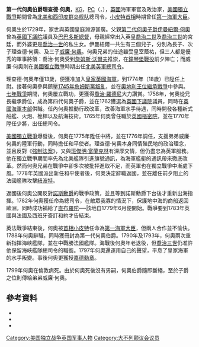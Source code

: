 {{NoteTA
|G1=PoliticiansUK
|G2=UK Places
|G3=People
|G4=Country
|G5=Military
|1=zh:強制; zh-hans:强制; zh-hant:強制;
}}
{{Infobox Military Person
|name=海軍上將何奧伯爵閣下<br/>The Rt. Hon.<br/>The Earl Howe
|birth_date= {{birth date|df=yes|1726|03|08}}
|death_date= {{death date and age|df=yes|1799|08|05|1726|03|08}}
|image= [[File:Admiral_of_the_Fleet_Howe_1726-99_1st_Earl_Howe_by_John_Singleton_Copley.jpg|200px]]
|birth_place=[[大不列顛王國|英國]][[倫敦|倫敦]]
|death_place=[[大不列顛王國|英國]][[倫敦|倫敦]]
|allegiance= {{flag|Kingdom of Great Britain}}
|branch={{navy|UK}}
|serviceyears=1740-1799年
|rank=[[上將|上將]]
|battles=
[[奧地利王位繼承戰爭|奧地利王位繼承戰爭]] <br/>[[1745年詹姆斯黨叛亂|1745年詹姆斯黨叛亂]]<br/>[[七年戰爭|七年戰爭]]<br/>[[美國獨立戰爭|美國獨立戰爭]]<br/>[[法國大革命戰爭|法國大革命戰爭]]
|awards=[[嘉德勳章|嘉德勳章]]
}}

'''第一代何奧伯爵理查德·何奧'''，[[嘉德勳章|KG]]，[[英國樞密院|PC]]（{{Lang-en|'''Richard Howe, 1st Earl Howe'''}}，{{bd|1726年|3月8日|1799年|8月5日}}），[[大不列顛王國|英國]]海軍軍官及政治家，[[美國獨立戰爭|美國獨立戰爭]]期間曾為[[北美和西印度群岛舰队|北美和西印度群岛舰队]]總司令，[[小皮特|小皮特]][[英國首相|首相]]時期曾任[[第一海軍大臣|第一海軍大臣]]。

何奧生於1729年，家世與英國皇庭淵源甚廣。父親[[第二代何奥子爵埃马纽埃尔·何奥|第二代何奧子爵伊曼紐爾·何奧]]曾為[[英國下議院|英國下議院]]議員及[[巴巴多斯總督|巴巴多斯總督]]，母親經常出入英皇[[喬治二世_(英國)|喬治二世]]及[[喬治三世_(英國)|喬治三世]]的宮廷，而外婆更是[[喬治一世_(英國)|喬治一世]]的私生女。伊曼紐爾一共生有三個兒子，分別為長子{{Link-en|第三代何奧子爵喬治·何奧|George Howe, 3rd Viscount Howe}}、次子理查德·何奧、及三子[[第五代何奧子爵威廉·何奧|威廉·何奧]]。何奧兄弟的仕途雖受皇室蔭祐，但三人都是優秀的軍事將領：喬治·何奧受到[[詹姆斯·沃爾夫|詹姆斯·沃爾夫]]推崇，在[[卡里隆戰役|鐘琴堡戰役]]前夕陣亡；而威廉·何奧則在[[美國獨立戰爭|美國獨立戰爭]]時期出任[[北美英軍總司令|北美英軍總司令]]。

理查德·何奧年僅13歲，便獲准加入[[皇家英國海軍|皇家英國海軍]]，到1774年（18歲）已陞任上尉。接著何奧參與鎮壓[[1745年詹姆斯黨叛亂|1745年詹姆斯黨叛亂]]，並在[[奧地利王位繼承戰爭|奧地利王位繼承戰爭]]中參與{{link-en|哈瓦那海戰（1748年）|Battle of Havana (1748)|1748年哈瓦那海戰}}。[[七年戰爭|七年戰爭]]期間，何奧屢立戰功，更獲得[[喬治·布里奇斯·羅德尼，第一代羅德尼男爵|喬治·羅德尼]]大力讚賞。1758年，何奧從兄長繼承爵位，成為第四代何奧子爵，並在1762獲選為[[英國下議院|英國下議院]]議員，同時在[[英国海军部_(1709年至1964年)|英國海軍本部]]供職。任內何奧推動行政改革，改善海軍水手待遇，同時開發各種新式船艦、火炮、桅桿以及航海技術。1765年何奧曾任職於[[英國樞密院|英國樞密院]]，並在1770年陞任少將，出任{{link-en|英國地中海艦隊|Mediterranean Fleet}}總司令。

[[美國獨立戰爭|美國獨立戰爭]]爆發後，何奧在1775年陞任中將，並在1776年調任{{link-en|北美及西印度艦隊總司令|North America and West Indies Station}}，支援弟弟威廉·何奧的陸軍行動，同時擔任和平使者。理查德·何奧本身同情殖民地的政治理念，並且反對《[[強制法案|強制法案]]》，又與[[班傑明·富蘭克林|班傑明·富蘭克林]]有深厚交情，但仍盡忠為英軍服務。他在獨立戰爭期間率先為北美艦隊引進旗號通訊，為海軍艦艇的通訊帶來徹底改革。然而何奧兄弟在戰爭中卻多次被批抨進取不足，而英軍也在獨立戰爭中漸處下風。1778年英國派出新任和平使者後，何奧決定辭職返國，並在離任前夕阻止{{link-en|德斯坦伯爵查理斯·赫克特|Charles Hector, comte d'Estaing|德斯坦伯爵}}的法國艦隊攻擊[[紐波特_(羅得島州)|紐波特]]。

返國後何奧公開反對[[諾斯勳爵|諾斯勳爵]]的戰爭政策，並且等到諾斯勳爵下台後才重新出海指揮。1782年何奧獲任命為{{link-en|海峽艦隊|Channel Fleet}}總司令，在敵眾我寡的情況下，保護地中海的商船返回歐洲，同時成功補給了[[直布羅陀|直布羅陀]]──該地自1779年6月便開始{{link-en|直布羅陀圍城大戰|Great Siege of Gibraltar|遭到西班牙及法國圍城}}。戰爭要到1783年英國與法國及西班牙簽訂和約才告結束。

英法戰爭結束後，何奧被[[英國首相|首相]][[小皮特|小皮特]]任命為[[第一海軍大臣|第一海軍大臣]]，但兩人合作並不愉快。1788年何奧辭職，同時獲冊封為第一代何奧伯爵。1790年及1793年，何奧兩次重新指揮海峽艦隊，並在{{link-en|光榮的六月一日海戰|Glorious First of June|1794年6月1日海戰}}中戰勝法國艦隊。海戰後何奧年老退役，但[[喬治三世_(英國)|喬治三世]]仍准許他保留海峽艦隊總司令的職銜。1797年何奧還運用自己的聲望，平息了皇家海軍的水手叛變。事後何奧更獲授[[嘉德勳章|嘉德勳章]]。

1799年何奧在倫敦病死。由於何奧死後沒有男嗣，何奧伯爵隨即斷絕，至於子爵之位則傳給弟弟威廉·何奧。

==參考資料==
{{refbegin}}
*{{Cite book|last=Anderson|first=Troyer|title=The Command of the Howe Brothers During the American Revolution|url=https://archive.org/details/commandofhoweb00ande|publisher=Oxford University Press|year=1936|location=New York and London|isbn=978-0-403-00816-2|oclc=1281930}}
*{{Cite book|last=Gruber|first=Ira|title=The Howe Brothers and the American Revolution|publisher=Atheneum Press|location=New York|year=1972|oclc=1464455|isbn=978-0-8078-1229-7}}
*{{Cite book|last=Syrett|first=David|title=Admiral Lord Howe: A Biography|publisher=Naval Institute Press|year=2006|isbn=978-1-59114-006-1|location=Annapolis, MD|oclc=70660963}}
{{refend}}

{{英國海軍元帥 (1688年－1901年)}}
{{Authority control}}
[[Category:美国独立战争英国军事人物|Category:美国独立战争英国军事人物]]
[[Category:大不列颠议会议员|Category:大不列颠议会议员]]